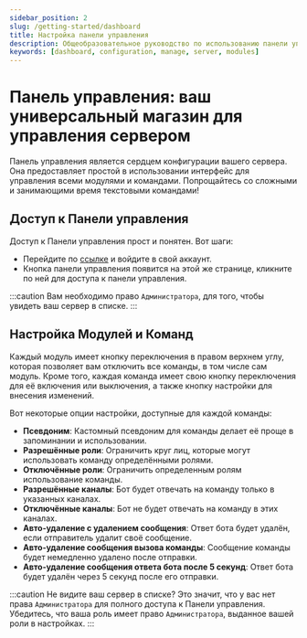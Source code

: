 ```yaml
---
sidebar_position: 2
slug: /getting-started/dashboard
title: Настройка панели управления 
description: Общеобразовательное руководство по использованию панели управления для управления вашим сервером и настройки модулей и команд.
keywords: [dashboard, configuration, manage, server, modules]
---
```


# Панель управления: ваш универсальный магазин для управления сервером

Панель управления является сердцем конфигурации вашего сервера. Она предоставляет простой в использовании интерфейс для управления всеми модулями и командами. Попрощайтесь со сложными и занимающими время текстовыми командами!

## Доступ к Панели управления

Доступ к Панели управления прост и понятен. Вот шаги:
- Перейдите по [ссылке](https://probot.io/) и войдите в свой аккаунт.
- Кнопка панели управления появится на этой же странице, кликните по ней для доступа к панели управления.

:::caution
Вам необходимо право `Администратора`, для того, чтобы увидеть ваш сервер в списке.
:::

## Настройка Модулей и Команд

Каждый модуль имеет кнопку переключения в правом верхнем углу, которая позволяет вам отключить все команды, в том числе сам модуль. Кроме того, каждая команда имеет свою кнопку переключения для её включения или выключения, а также кнопку настройки для внесения изменений.

Вот некоторые опции настройки, доступные для каждой команды:
- **Псевдоним**: Кастомный псевдоним для команды делает её проще в запоминании и использовании.
- **Разрешённые роли**: Ограничить круг лиц, которые могут использовать команду определёнными ролями.
- **Отключённые роли**: Ограничить определенным ролям использование команды.
- **Разрешённые каналы**: Бот будет отвечать на команду только в указанных каналах.
- **Отключённые каналы**: Бот не будет отвечать на команду в этих каналах.
- **Авто-удаление с удалением сообщения**: Ответ бота будет удалён, если отправитель удалит своё сообщение.
- **Авто-удаление сообщения вызова команды**: Сообщение команды будет немедленно удалено после отправки.
- **Авто-удаление сообщения ответа бота после 5 секунд**: Ответ бота будет удалён через 5 секунд после его отправки.

:::caution
Не видите ваш сервер в списке? Это значит, что у вас нет права `Администратора` для полного доступа к Панели управления. Убедитесь, что ваша роль имеет право `Администратора`, выданное вашей роли в настройках.
:::
